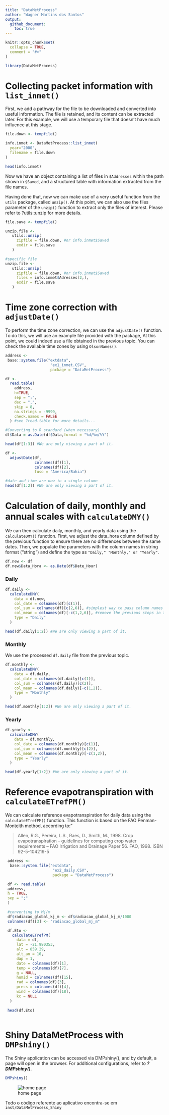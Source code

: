 ```yaml
---
title: "DataMetProcess"
author: "Wagner Martins dos Santos"
output: 
  github_document:
    toc: true
---
```


```r
knitr::opts_chunk$set(
  collapse = TRUE,
  comment = "#>"
)
```

```r
library(DataMetProcess)
```

# Collecting packet information with `list_inmet()`

First, we add a pathway for the file to be downloaded and converted into useful information. The file is retained, and its content can be extracted later. For this example, we will use a temporary file that doesn't have much influence at this stage.

```r
file.down <- tempfile()

info.inmet <- DataMetProcess::list_inmet(
  year="2000",
  filename = file.down
)

head(info.inmet)
```

Now we have an object containing a list of files in `$Addresses` within the path shown in `$Saved`, and a structured table with information extracted from the file names.

Having done that, now we can make use of a very useful function from the `utils` package, called `unzip()`. At this point, we can also use the files parameter of the `unzip()` function to extract only the files of interest. Please refer to ?utils::unzip for more details.

```r

file.save <- tempfile()

unzip.file <-
   utils::unzip(
     zipfile = file.down, #or info.inmet$Saved
     exdir = file.save
   )

#specific file
unzip.file <-
   utils::unzip(
     zipfile = file.down, #or info.inmet$Saved
     files = info.inmet$Adresses[2,],
     exdir = file.save
   )
```

# Time zone correction with `adjustDate()`

To perform the time zone correction, we can use the `adjustDate()` function. To do this, we will use an example file provided with the package, At this point, we could indeed use a file obtained in the previous topic. You can check the available time zones by using `OlsonNames()`.

```r
address <-
 base::system.file("extdata",
                    "ex1_inmet.CSV",
                    package = "DataMetProcess")

df <-
  read.table(
    address,
    h=TRUE,
    sep = ";",
    dec = ",",
    skip = 8, 
    na.strings = -9999,
    check.names = FALSE
  ) #see ?read.table for more details...

#Converting to R standard (when necessary)
df$Data = as.Date(df$Data,format = "%d/%m/%Y")

head(df[1:3]) #We are only viewing a part of it.

df <-
  adjustDate(df,
             colnames(df)[1],
             colnames(df)[2],
             fuso = "America/Bahia")

#date and time are now in a single column
head(df[1:2]) #We are only viewing a part of it.
```

# Calculation of daily, monthly and annual scales with `calculateDMY()`

We can then calculate daily, monthly, and yearly data using the `calculateDMY()` function. First, we adjust the data_hora column defined by the previous function to ensure there are no differences between the same dates. Then, we populate the parameters with the column names in string format ("string") and define the type as `"Daily," "Monthly," or "Yearly"`.

```r
df.new <- df
df.new$Data_Hora <- as.Date(df$Date_Hour)
```

### Daily

```r
df.daily <-
  calculateDMY(
    data = df.new,
    col_date = colnames(df)[c(1)],
    col_sum = colnames(df)[c(2,6)], #simplest way to pass column names as string
    col_mean = colnames(df)[-c(1,2,6)], #remove the previous steps in the parameter above
    type = "Daily"
  )

head(df.daily[1:2]) #We are only viewing a part of it.

```

### Monthly

We use the processed `df.daily` file from the previous topic.

```r
df.monthly <-
  calculateDMY(
    data = df.daily,
    col_date = colnames(df.daily)[c(1)],
    col_sum = colnames(df.daily)[c(2)],
    col_mean = colnames(df.daily)[-c(1,2)],
    type = "Monthly"
  )

head(df.monthly[1:2]) #We are only viewing a part of it.

```

### Yearly

```r
df.yearly <-
  calculateDMY(
    data = df.monthly,
    col_date = colnames(df.monthly)[c(1)],
    col_sum = colnames(df.monthly)[c(2)],
    col_mean = colnames(df.monthly)[-c(1,2)],
    type = "Yearly"
  )

head(df.yearly[1:2]) #We are only viewing a part of it.
```

# Reference evapotranspiration with `calculateETrefPM()`

We can calculate reference evapotranspiration for daily data using the `calculateETrefPM()` function. This function is based on the FAO Penman-Monteith method, according to:"

> Allen, R.G., Pereira, L.S., Raes, D., Smith, M., 1998. Crop evapotranspiration – guidelines for computing crop water requirements – FAO Irrigation and Drainage Paper 56. FAO, 1998. ISBN 92-5-104219-5

```r
 address <-
  base::system.file("extdata",
                     "ex2_daily.CSV",
                     package = "DataMetProcess")

 df <- read.table(
 address,
 h = TRUE,
 sep = ";"
 )

 #converting to Mj/m
 df$radiacao_global_kj_m <- df$radiacao_global_kj_m/1000
 colnames(df)[3] <- "radiacao_global_mj_m"

 df.Eto <-
   calculateETrefPM(
     data = df,
     lat = -21.980353,
     alt = 859.29,
     alt_an = 10,
     dap = 1,
     date = colnames(df)[1],
     temp = colnames(df)[7],
     g = NULL,
     humid = colnames(df)[15],
     rad = colnames(df)[3],
     press = colnames(df)[4],
     wind = colnames(df)[18],
     kc = NULL
  )
 
 head(df.Eto)
 
```


# Shiny DataMetProcess with `DMPshiny()`

The Shiny application can be accessed via DMPshiny(), and by default, a page will open in the browser. For additional configurations, refer to ***?DMPshiny()***.

```r
DMPshiny()
```

![home page](home_page.png)

Todo o código referente ao aplicativo encontra-se em `inst/DataMetProcess_Shiny`
